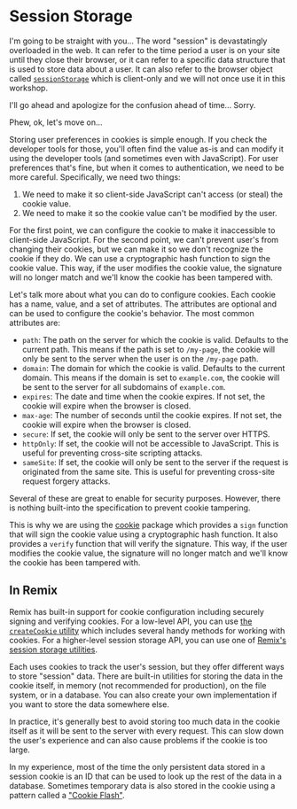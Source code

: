 # Session Storage

<EpicVideo url="https://www.epicweb.dev/workshops/authentication-strategies-and-implementation/session-storage/intro-to-session-storage" />

I'm going to be straight with you... The word "session" is devastatingly
overloaded in the web. It can refer to the time period a user is on your site
until they close their browser, or it can refer to a specific data structure
that is used to store data about a user. It can also refer to the browser object
called [`sessionStorage`](https://developer.mozilla.org/en-US/docs/Web/API/Window/sessionStorage)
which is client-only and we will not once use it in this workshop.

I'll go ahead and apologize for the confusion ahead of time... Sorry.

Phew, ok, let's move on...

Storing user preferences in cookies is simple enough. If you check the developer
tools for those, you'll often find the value as-is and can modify it using the
developer tools (and sometimes even with JavaScript). For user preferences
that's fine, but when it comes to authentication, we need to be more careful.
Specifically, we need two things:

1. We need to make it so client-side JavaScript can't access (or steal) the
   cookie value.
2. We need to make it so the cookie value can't be modified by the user.

For the first point, we can configure the cookie to make it inaccessible to
client-side JavaScript. For the second point, we can't prevent user's from
changing their cookies, but we can make it so we don't recognize the cookie if
they do. We can use a cryptographic hash function to sign the cookie value. This
way, if the user modifies the cookie value, the signature will no longer match
and we'll know the cookie has been tampered with.

Let's talk more about what you can do to configure cookies. Each cookie has a
name, value, and a set of attributes. The attributes are optional and can be
used to configure the cookie's behavior. The most common attributes are:

- `path`: The path on the server for which the cookie is valid. Defaults to the
  current path. This means if the path is set to `/my-page`, the cookie will
  only be sent to the server when the user is on the `/my-page` path.
- `domain`: The domain for which the cookie is valid. Defaults to the current
  domain. This means if the domain is set to `example.com`, the cookie will be
  sent to the server for all subdomains of `example.com`.
- `expires`: The date and time when the cookie expires. If not set, the cookie
  will expire when the browser is closed.
- `max-age`: The number of seconds until the cookie expires. If not set, the
  cookie will expire when the browser is closed.
- `secure`: If set, the cookie will only be sent to the server over HTTPS.
- `httpOnly`: If set, the cookie will not be accessible to JavaScript. This is
  useful for preventing cross-site scripting attacks.
- `sameSite`: If set, the cookie will only be sent to the server if the request
  is originated from the same site. This is useful for preventing cross-site
  request forgery attacks.

Several of these are great to enable for security purposes. However, there is
nothing built-into the specification to prevent cookie tampering.

This is why we are using the [cookie](https://www.npmjs.com/package/cookie) package
which provides a `sign` function that will sign the cookie value using a
cryptographic hash function. It also provides a `verify` function that will
verify the signature. This way, if the user modifies the cookie value, the
signature will no longer match and we'll know the cookie has been tampered with.

## In Remix

Remix has built-in support for cookie configuration including securely signing
and verifying cookies. For a low-level API, you can use
[the `createCookie` utility](https://remix.run/docs/en/main/utils/cookies#createcookie)
which includes several handy methods for working with cookies. For a
higher-level session storage API, you can use one of
[Remix's session storage utilities](https://remix.run/docs/en/main/utils/sessions).

Each uses cookies to track the user's session, but they offer different ways to
store "session" data. There are built-in utilities for storing the data in the
cookie itself, in memory (not recommended for production), on the file system,
or in a database. You can also create your own implementation if you want to
store the data somewhere else.

In practice, it's generally best to avoid storing too much data in the cookie
itself as it will be sent to the server with every request. This can slow down
the user's experience and can also cause problems if the cookie is too large.

In my experience, most of the time the only persistent data stored in a session
cookie is an ID that can be used to look up the rest of the data in a database.
Sometimes temporary data is also stored in the cookie using a pattern called
a ["Cookie Flash"](https://remix.run/docs/en/main/utils/sessions#sessionflashkey-value).
